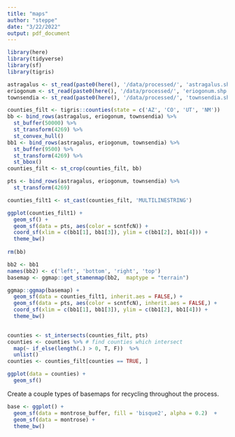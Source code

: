 ```yaml
---
title: "maps"
author: "steppe"
date: "3/22/2022"
output: pdf_document
---
```


```r
library(here)
library(tidyverse)
library(sf)
library(tigris)
```

```r
astragalus <- st_read(paste0(here(), '/data/processed/', 'astragalus.shp'), quiet = T)
eriogonum <- st_read(paste0(here(), '/data/processed/', 'eriogonum.shp'), quiet = T)
townsendia <- st_read(paste0(here(), '/data/processed/', 'townsendia.shp'), quiet = T)
```



```r
counties_filt <- tigris::counties(state = c('AZ', 'CO', 'UT', 'NM'))
bb <- bind_rows(astragalus, eriogonum, townsendia) %>% 
  st_buffer(50000) %>% 
  st_transform(4269) %>% 
  st_convex_hull()
bb1 <- bind_rows(astragalus, eriogonum, townsendia) %>% 
  st_buffer(9500) %>% 
  st_transform(4269) %>% 
  st_bbox()
counties_filt <- st_crop(counties_filt, bb)

pts <- bind_rows(astragalus, eriogonum, townsendia) %>% 
  st_transform(4269) 

counties_filt1 <- st_cast(counties_filt, 'MULTILINESTRING')

ggplot(counties_filt1) +
  geom_sf() +
  geom_sf(data = pts, aes(color = scntfcN)) +
  coord_sf(xlim = c(bb1[1], bb1[3]), ylim = c(bb1[2], bb1[4])) +  
  theme_bw() 
  
rm(bb)
```


```r
bb2 <- bb1
names(bb2) <- c('left', 'bottom', 'right', 'top')
basemap <- ggmap::get_stamenmap(bb2,  maptype = "terrain")

ggmap::ggmap(basemap) +
  geom_sf(data = counties_filt1, inherit.aes = FALSE,) +
  geom_sf(data = pts, aes(color = scntfcN), inherit.aes = FALSE,) +
  coord_sf(xlim = c(bb1[1], bb1[3]), ylim = c(bb1[2], bb1[4])) +  
  theme_bw() 
  
```


```r

counties <- st_intersects(counties_filt, pts)
counties <- counties %>% # find counties which intersect
  map(~ if_else(length(.) > 0, T, F))  %>% 
  unlist()
counties <- counties_filt[counties == TRUE, ]

ggplot(data = counties) +
  geom_sf()
```

Create a couple types of basemaps for recycling throughout the process.
```r
base <- ggplot() +
  geom_sf(data = montrose_buffer, fill = 'bisque2', alpha = 0.2)  +
  geom_sf(data = montrose) +
  theme_bw()
```



